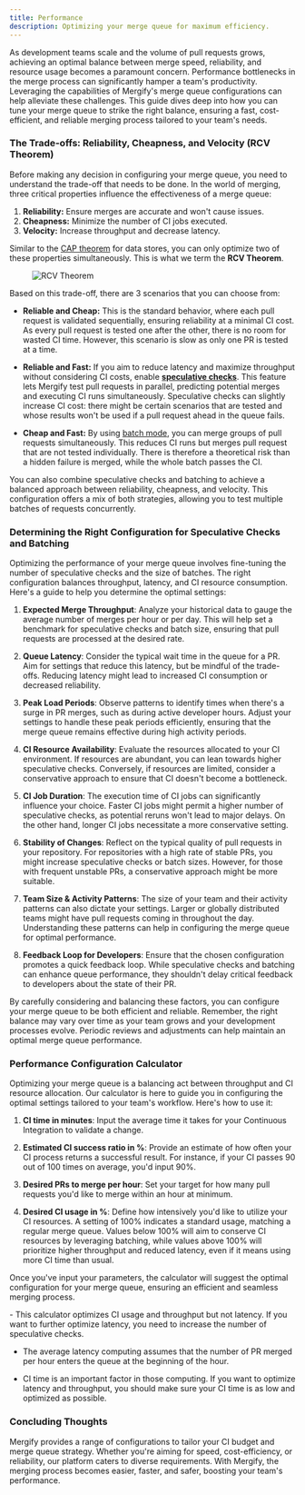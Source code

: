 ```yaml
---
title: Performance
description: Optimizing your merge queue for maximum efficiency.
---
```



As development teams scale and the volume of pull requests grows, achieving an
optimal balance between merge speed, reliability, and resource usage becomes a
paramount concern. Performance bottlenecks in the merge process can
significantly hamper a team's productivity. Leveraging the capabilities of
Mergify's merge queue configurations can help alleviate these challenges. This
guide dives deep into how you can tune your merge queue to strike the right
balance, ensuring a fast, cost-efficient, and reliable merging process tailored
to your team's needs.

### The Trade-offs: Reliability, Cheapness, and Velocity (RCV Theorem)

Before making any decision in configuring your merge queue, you need to
understand the trade-off that needs to be done. In the world of merging, three
critical properties influence the effectiveness of a merge queue:

1. **Reliability:** Ensure merges are accurate and won't cause issues.
2. **Cheapness:** Minimize the number of CI jobs executed.
3. **Velocity:** Increase throughput and decrease latency.

Similar to the [CAP theorem](https://en.wikipedia.org/wiki/CAP_theorem) for
data stores, you can only optimize two of these properties simultaneously. This
is what we term the **RCV Theorem**.

<figure style={{ maxWidth: '66%', margin: 'auto' }}>
  <img src={rcvDiagram} alt="RCV Theorem" />
</figure>

Based on this trade-off, there are 3 scenarios that you can choose from:

- **Reliable and Cheap:** This is the standard behavior, where each pull
  request is validated sequentially, ensuring reliability at a minimal CI cost.
  As every pull request is tested one after the other, there is no room for
  wasted CI time. However, this scenario is slow as only one PR is tested at a
  time.

- **Reliable and Fast:** If you aim to reduce latency and maximize throughput
  without considering CI costs, enable **[speculative
  checks](speculative-checks)**. This feature lets Mergify test pull requests
  in parallel, predicting potential merges and executing CI runs
  simultaneously. Speculative checks can slightly increase CI cost: there might
  be certain scenarios that are tested and whose results won't be used if a
  pull request ahead in the queue fails.

- **Cheap and Fast:** By using [batch mode](batches), you can merge groups of
  pull requests simultaneously. This reduces CI runs but merges pull request
  that are not tested individually. There is therefore a theoretical risk than
  a hidden failure is merged, while the whole batch passes the CI.
  
You can also combine speculative checks and batching to achieve a balanced
approach between reliability, cheapness, and velocity. This configuration
offers a mix of both strategies, allowing you to test multiple batches of
requests concurrently.

### Determining the Right Configuration for Speculative Checks and Batching

Optimizing the performance of your merge queue involves fine-tuning the number
of speculative checks and the size of batches. The right configuration balances
throughput, latency, and CI resource consumption. Here's a guide to help you
determine the optimal settings:

1. **Expected Merge Throughput**: Analyze your historical data to gauge the
   average number of merges per hour or per day. This will help set a benchmark
   for speculative checks and batch size, ensuring that pull requests are
   processed at the desired rate.

2. **Queue Latency**: Consider the typical wait time in the queue for a PR. Aim
   for settings that reduce this latency, but be mindful of the trade-offs.
   Reducing latency might lead to increased CI consumption or decreased
   reliability.

3. **Peak Load Periods**: Observe patterns to identify times when there's a
   surge in PR merges, such as during active developer hours. Adjust your
   settings to handle these peak periods efficiently, ensuring that the merge
   queue remains effective during high activity periods.

4. **CI Resource Availability**: Evaluate the resources allocated to your CI
   environment. If resources are abundant, you can lean towards higher
   speculative checks. Conversely, if resources are limited, consider a
   conservative approach to ensure that CI doesn't become a bottleneck.

5. **CI Job Duration**: The execution time of CI jobs can significantly
   influence your choice. Faster CI jobs might permit a higher number of
   speculative checks, as potential reruns won't lead to major delays. On the
   other hand, longer CI jobs necessitate a more conservative setting.

6. **Stability of Changes**: Reflect on the typical quality of pull requests in
   your repository. For repositories with a high rate of stable PRs, you might
   increase speculative checks or batch sizes. However, for those with frequent
   unstable PRs, a conservative approach might be more suitable.

7. **Team Size & Activity Patterns**: The size of your team and their activity
   patterns can also dictate your settings. Larger or globally distributed
   teams might have pull requests coming in throughout the day. Understanding
   these patterns can help in configuring the merge queue for optimal
   performance.

8. **Feedback Loop for Developers**: Ensure that the chosen configuration
   promotes a quick feedback loop. While speculative checks and batching can
   enhance queue performance, they shouldn't delay critical feedback to
   developers about the state of their PR.

By carefully considering and balancing these factors, you can configure your
merge queue to be both efficient and reliable. Remember, the right balance may
vary over time as your team grows and your development processes evolve.
Periodic reviews and adjustments can help maintain an optimal merge queue
performance.

### Performance Configuration Calculator

Optimizing your merge queue is a balancing act between throughput and CI
resource allocation. Our calculator is here to guide you in configuring the
optimal settings tailored to your team's workflow. Here's how to use it:

1. **CI time in minutes**: Input the average time it takes for your Continuous
   Integration to validate a change.

2. **Estimated CI success ratio in %**: Provide an estimate of how often your
   CI process returns a successful result. For instance, if your CI passes 90
   out of 100 times on average, you'd input 90%.

3. **Desired PRs to merge per hour**: Set your target for how many pull
   requests you'd like to merge within an hour at minimum.

4. **Desired CI usage in %**: Define how intensively you'd like to utilize your
   CI resources. A setting of 100% indicates a standard usage, matching a
   regular merge queue. Values below 100% will aim to conserve CI resources by
   leveraging batching, while values above 100% will prioritize higher
   throughput and reduced latency, even if it means using more CI time than
   usual.

Once you've input your parameters, the calculator will suggest the optimal
configuration for your merge queue, ensuring an efficient and seamless merging
process.

<Card>
  <CardBody>
    <MergeQueueCalculator />
  </CardBody>
</Card>

<Info>
  - This calculator optimizes CI usage and throughput but not latency. If you want
    to further optimize latency, you need to increase the number of speculative
    checks.

  - The average latency computing assumes that the number of PR merged per hour enters
    the queue at the beginning of the hour.

  - CI time is an important factor in those computing. If you want to optimize
    latency and throughput, you should make sure your CI time is as low and
    optimized as possible.
</Info>

### Concluding Thoughts

Mergify provides a range of configurations to tailor your CI budget and merge
queue strategy. Whether you're aiming for speed, cost-efficiency, or
reliability, our platform caters to diverse requirements. With Mergify, the
merging process becomes easier, faster, and safer, boosting your team's
performance.
